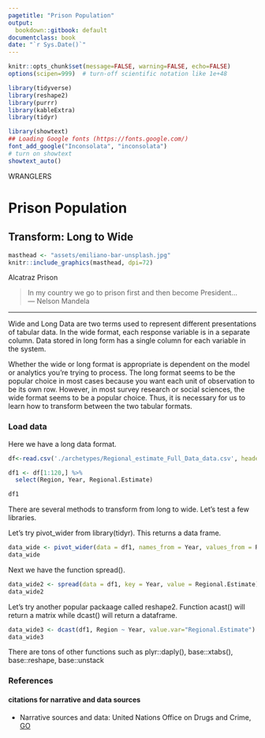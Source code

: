 ```yaml
---
pagetitle: "Prison Population"
output:
  bookdown::gitbook: default
documentclass: book
date: "`r Sys.Date()`"
---
```



```r

knitr::opts_chunk$set(message=FALSE, warning=FALSE, echo=FALSE)
options(scipen=999)  # turn-off scientific notation like 1e+48

library(tidyverse)
library(reshape2)
library(purrr)
library(kableExtra)
library(tidyr)

library(showtext)
## Loading Google fonts (https://fonts.google.com/)
font_add_google("Inconsolata", "inconsolata")
# turn on showtext
showtext_auto()

```

WRANGLERS  

# Prison Population
## Transform: Long to Wide

```r

masthead <- "assets/emiliano-bar-unsplash.jpg"
knitr::include_graphics(masthead, dpi=72)

```

<div class="figure-text">Alcatraz Prison</div>


> In my country we go to prison first and then become President...\
--- Nelson Mandela\

***


Wide and Long Data are two terms used to represent different presentations of tabular data. In the wide format, each response variable is in a separate column. Data stored in long form has a single column for each variable in the system.

Whether the wide or long format is appropriate is dependent on the model or analytics you're trying to process. The long format seems to be the popular choice in most cases because you want each unit of observation to be its own row. However, in most survey research or social sciences, the wide format seems to be a popular choice. Thus, it is necessary for us to learn how to transform between the two tabular formats.

### Load data

Here we have a long data format.


```r

df<-read.csv('./archetypes/Regional_estimate_Full_Data_data.csv', header = TRUE, stringsAsFactors = FALSE)

df1 <- df[1:120,] %>% 
  select(Region, Year, Regional.Estimate) 

df1

```





There are several methods to transform from long to wide. Let's test a few libraries.

Let's try pivot_wider from library(tidyr). This returns a data frame. 


```r


data_wide <- pivot_wider(data = df1, names_from = Year, values_from = Regional.Estimate)
data_wide
```
Next we have the function spread().

```r


data_wide2 <- spread(data = df1, key = Year, value = Regional.Estimate)
data_wide2
```


Let's try another popular packaage called reshape2. Function acast() will return a matrix while dcast() will return a dataframe. 

```r


data_wide3 <- dcast(df1, Region ~ Year, value.var="Regional.Estimate")
data_wide3

```


There are tons of other functions such as plyr::daply(), base::xtabs(), base::reshape, base::unstack

### References
#### citations for narrative and data sources

* Narrative sources and data: United Nations Office on Drugs and Crime, [GO](https://dataunodc.un.org/){target="_blank"}
